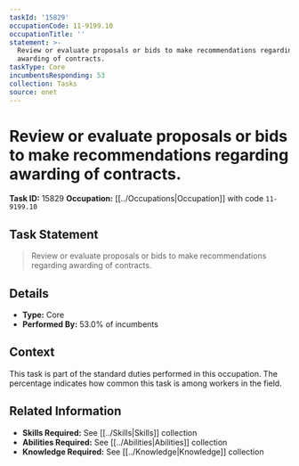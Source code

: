 ```yaml
---
taskId: '15829'
occupationCode: 11-9199.10
occupationTitle: ''
statement: >-
  Review or evaluate proposals or bids to make recommendations regarding
  awarding of contracts.
taskType: Core
incumbentsResponding: 53
collection: Tasks
source: onet
---
```

# Review or evaluate proposals or bids to make recommendations regarding awarding of contracts.

**Task ID:** 15829
**Occupation:** [[../Occupations|Occupation]] with code `11-9199.10`

## Task Statement

> Review or evaluate proposals or bids to make recommendations regarding awarding of contracts.

## Details

- **Type:** Core
- **Performed By:** 53.0% of incumbents

## Context

This task is part of the standard duties performed in this occupation. The percentage indicates how common this task is among workers in the field.

## Related Information

- **Skills Required:** See [[../Skills|Skills]] collection
- **Abilities Required:** See [[../Abilities|Abilities]] collection
- **Knowledge Required:** See [[../Knowledge|Knowledge]] collection
